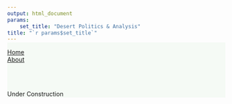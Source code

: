 ```yaml
---
output: html_document
params: 
    set_title: "Desert Politics & Analysis"
title: "`r params$set_title`"
---
```

<!-- style -->
<link rel="stylesheet" href="style.css" type="text/css">

<div class="flex-container">
<div class="topnav"><a href="index.html">Home</a>
  <div class="topnav-right">
  <a href="about.html">About</a>
    </div>
</div>
</div>

<div class="flex-container" style = "background-color: #f5faf5; margin-top: -5vw; padding-top:80px">
<div class = box>
<p><br>
Under Construction
</p>
</div>
</div>